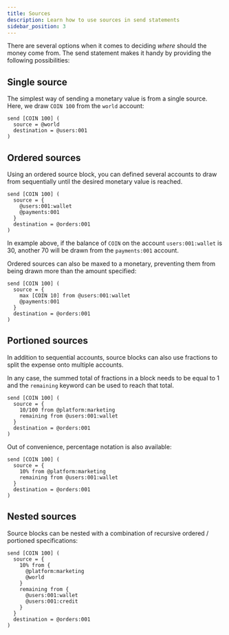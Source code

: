```yaml
---
title: Sources
description: Learn how to use sources in send statements
sidebar_position: 3
---
```


There are several options when it comes to deciding _where_ should the money come from. The send statement makes it handy by providing the following possibilities:

## Single source

The simplest way of sending a monetary value is from a single source. Here, we draw `COIN 100` from the `world` account:

```numscript
send [COIN 100] (
  source = @world
  destination = @users:001
)
```

## Ordered sources

Using an ordered source block, you can defined several accounts to draw from sequentially until the desired monetary value is reached.

```numscript
send [COIN 100] (
  source = {
    @users:001:wallet
    @payments:001
  }
  destination = @orders:001
)
```

In example above, if the balance of `COIN` on the account `users:001:wallet` is 30, another 70 will be drawn from the `payments:001` account.

Ordered sources can also be maxed to a monetary, preventing them from being drawn more than the amount specified:

```numscript
send [COIN 100] (
  source = {
    max [COIN 10] from @users:001:wallet
    @payments:001
  }
  destination = @orders:001
)
```

## Portioned sources

In addition to sequential accounts, source blocks can also use fractions to split the expense onto multiple accounts.

In any case, the summed total of fractions in a block needs to be equal to 1 and the `remaining` keyword can be used to reach that total.

```numscript
send [COIN 100] (
  source = {
    10/100 from @platform:marketing
    remaining from @users:001:wallet
  }
  destination = @orders:001
)
```

Out of convenience, percentage notation is also available:

```numscript
send [COIN 100] (
  source = {
    10% from @platform:marketing
    remaining from @users:001:wallet
  }
  destination = @orders:001
)
```

## Nested sources

Source blocks can be nested with a combination of recursive ordered / portioned specifications:

```numscript
send [COIN 100] (
  source = {
    10% from {
      @platform:marketing
      @world
    }
    remaining from {
      @users:001:wallet
      @users:001:credit
    }
  }
  destination = @orders:001
)
```
